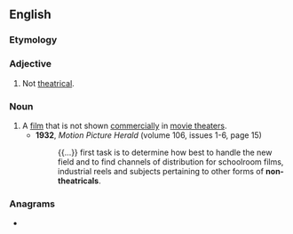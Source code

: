 ==English==

===Etymology===
{{prefix|en|non|theatrical}}

===Adjective===
{{en-adj|-}}

# Not [[theatrical]].

===Noun===
{{en-noun}}

# A [[film]] that is not shown [[commercial]]ly in [[movie theater]]s.
#* '''1932''', ''Motion Picture Herald'' (volume 106, issues 1-6, page 15)
#*: {{...}} first task is to determine how best to handle the new field and to find channels of distribution for schoolroom films, industrial reels and subjects pertaining to other forms of '''non-theatricals'''.

===Anagrams===
* {{anagrams|en|a=aacehilnnortt|enclathration}}